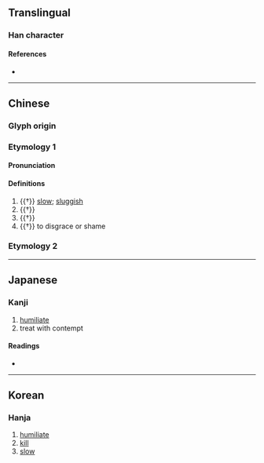 {{character info}}
==Translingual==

===Han character===
{{Han char|rn=9|rad=人|as=11|sn=13|four=27222|canj=OSMH|ids=⿰亻翏}}

====References====
* {{Han ref|kx=0115.230|dkj=01051|dj=0246.110|hdz=10215.080|uh=50C7|ud=20679|bh=B6CE|bd=46798}}

----

==Chinese==
{{zh-forms}}

===Glyph origin===
{{Han etym}}

===Etymology 1===

====Pronunciation====
{{zh-pron
|m=lù
|c=luk6
|mc=y
|oc=y
|cat=v
}}

====Definitions====
{{zh-hanzi}}

# {{†}} [[slow]]; [[sluggish]]
# {{†}} {{zh-alt-form|戮|to [[kill]]; to [[humiliate]]}}
# {{†}} {{zh-alt-form|勠|(of forces) to [[join]]}}
# {{†}} to disgrace or shame

===Etymology 2===
{{zh-see|聊|hv|}}

----

==Japanese==

===Kanji===
{{ja-kanji|grade=|rs=人11}}

# [[humiliate]]
# treat with contempt

====Readings====
* {{ja-readings
|goon=ろく
|kanon=りく
|on=る
|kun=はじ-, はずかし-める
}}

----

==Korean==

===Hanja===
{{ko-hanja|hangeul=륙|rv=ryuk|mr=ryuk}}

# [[humiliate]]
# [[kill]]
# [[slow]]